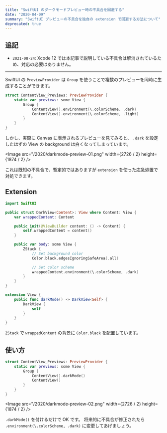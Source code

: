 ```yaml
---
title: "SwiftUI のダークモードプレビュー時の不具合を回避する"
date: "2020-04-09"
summary: "SwiftUI プレビューの不具合を独自の extension で回避する方法について"
deprecated: true
---
```


## 追記

- `2021-08-24`: Xcode 12 では本記事で説明している不具合は解消されているため、対応の必要はありません。

---

SwiftUI の `PreviewProvider` は `Group` を使うことで複数のプレビューを同時に生成することができます。

```swift
struct ContentView_Previews: PreviewProvider {
    static var previews: some View {
        Group {
            ContentView().environment(\.colorScheme, .dark)
            ContentView().environment(\.colorScheme, .light)
        }
    }
}
```

しかし、実際に Canvas に表示されるプレビューを見てみると、
`.dark` を設定したはずの View の background は白くなってしまっています。

<Image src="/2020/darkmode-preview-01.png" width={2726 / 2} height={1874 / 2} />

これは既知の不具合で、暫定的ではありますが `extension` を使った応急処置で対処できます。

## Extension

```swift
import SwiftUI

public struct DarkView<Content>: View where Content: View {
    var wrappedContent: Content

    public init(@ViewBuilder content: () -> Content) {
        self.wrappedContent = content()
    }

    public var body: some View {
        ZStack {
            // Set background color
            Color.black.edgesIgnoringSafeArea(.all)

            // Set color scheme
            wrappedContent.environment(\.colorScheme, .dark)
        }
    }
}

extension View {
    public func darkMode() -> DarkView<Self> {
        DarkView {
            self
        }
    }
}
```

`ZStack` で `wrappedContent` の背景に `Color.black` を配置しています。

## 使い方

```swift
struct ContentView_Previews: PreviewProvider {
    static var previews: some View {
        Group {
            ContentView().darkMode()
            ContentView()
        }
    }
}
```

<Image src="/2020/darkmode-preview-02.png" width={2726 / 2} height={1874 / 2} />

`.darkMode()` を付けるだけで OK です。
将来的に不具合が修正されたら `.environment(\.colorScheme, .dark)` に変更してあげましょう。
